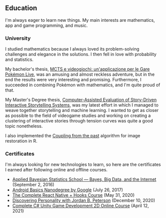 ## Education

I'm always eager to learn new things. My main interests are mathematics, app
and game programming, and music.

### University

I studied mathematics because I always loved its problem-solving challenges and
elegance in the solutions. I then fell in love with probability and statistics.

My bachelor's thesis, [MCTS e videogiochi: un'applicazione per le Gare Pokémon
Live][mcts], was an amusing and almost reckless adventure, but in the end the
results were very interesting and promising. Furthermore, I succeeded in
combining Pokémon with mathematics, and I'm quite proud of that.

My Master's Degree thesis, [Computer-Assisted Evaluation of Story-Driven
Interactive Storytelling Systems][dupin], was my latest effort in which I
managed to weave together storytelling and machine learning. I wanted to get as
closer as possible to the field of videogame studies and working on creating a
clustering of interactive stories through tension curves was quite a good topic
nonetheless.

I also implemented the [Coupling from the past][cftp] algorithm for image
restoration in R.

[mcts]: https://github.com/msilvestro/mcts-contest
[dupin]: https://github.com/msilvestro/dupin
[cftp]: https://gist.github.com/msilvestro/b0c5106f3bdc685cc39618b70bb309c5

### Certificates

I'm always looking for new technologies to learn, so here are the certificates I
earned after following online and offline courses.

- [Applied Bayesian Statistics School — Bayes, Big Data, and the Internet][abs2016] (September 2, 2016)
- [Android Basics Nanodegree by Google][android] (July 26, 2017)
- [The Complete React Native + Hooks Course][rn] (May 31, 2020)
- [Discovering Personality with Jordan B. Peterson][jbp] (December 10, 2020)
- [Complete C# Unity Game Development 2D Online Course][unity2d] (April 12, 2021)

[abs2016]: certificates/abs_summer_school_certificate.pdf
[android]: certificates/udacity_android_certificate.pdf
[rn]: certificates/react_native_certificate.pdf
[jbp]: certificates/discovering_personality_jbp.pdf
[unity2d]: certificates/unity_2d_course.pdf

